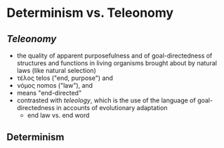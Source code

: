 # Determinism vs. Teleonomy

## *Teleonomy*
- the quality of apparent purposefulness and of goal-directedness of structures and functions in living organisms brought about by natural laws (like natural selection)
- τέλος telos ("end, purpose") and
- νόμος nomos ("law"), and
- means "end-directed"
- contrasted with *teleology*, which is the use of the language of goal-directedness in accounts of evolutionary adaptation
	- end law vs. end word

## Determinism

